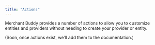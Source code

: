 ```yaml
---
title: "Actions"
---
```


Merchant Buddy provides a number of actions to allow you to customize entities and providers without needing to create your provider or entity.

(Soon, once actions exist, we'll add them to the documentation.)
